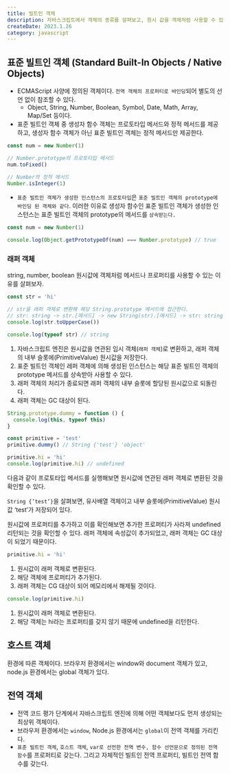 ```yaml
---
title: 빌트인 객체
description: 자바스크립트에서 객체의 종류를 살펴보고, 원시 값을 객체처럼 사용할 수 있는 원리를 알아보자.
createDate: 2023.1.26
category: javascript
---
```


## 표준 빌트인 객체 (Standard Built-In Objects / Native Objects)

- ECMAScript 사양에 정의된 객체이다. `전역 객체의 프로퍼티로 바인딩`되어 별도의 선언 없이 참조할 수 있다.
  - Object, String, Number, Boolean, Symbol, Date, Math, Array, Map/Set 등이다.
- 표준 빌트인 객체 중 생성자 함수 객체는 프로토타입 메서드와 정적 메서드를 제공하고, 생성자 함수 객체가 아닌 표준 빌트인 객체는 정적 메서드만 제공한다.

```jsx
const num = new Number(1)

// Number.prototype의 프로토타입 메서드
num.toFixed()

// Number의 정적 메서드
Number.isInteger(1)
```

- `표준 빌트인 객체가 생성한 인스턴스의 프로토타입`은 `표준 빌트인 객체의 prototype에 바인딩 된 객체와 같다`. 이러한 이유로 생성자 함수인 표준 빌트인 객체가 생성한 인스턴스는 표준 빌트인 객체의 prototype의 메서드를 `상속받는다.`

```jsx
const num = new Number(1)

console.log(Object.getPrototypeOf(num) === Number.prototype) // true
```

### 래퍼 객체

string, number, boolean 원시값에 객체처럼 메서드나 프로퍼티를 사용할 수 있는 이유를 살펴보자.

```jsx
const str = 'hi'

// str을 래퍼 객체로 변환해 해당 String.prototype 메서드에 접근한다.
// str: string -> str.[메서드] -> new String(str).[메서드] -> str: string
console.log(str.toUpperCase())

console.log(typeof str) // string
```

1. 자바스크립트 엔진은 원시값을 연관된 임시 객체(`래퍼 객체`)로 변환하고, 래퍼 객체의 내부 슬롯에(PrimitiveValue) 원시값을 저장한다.
2. 표준 빌트인 객체인 레퍼 객체에 의해 생성된 인스턴스는 해당 표준 빌트인 객체의 prototype 메서드를 상속받아 사용할 수 있다.
3. 래퍼 객체의 처리가 종료되면 래퍼 객체의 내부 슬롯에 할당된 원시값으로 되돌린다.
4. 래퍼 객체는 GC 대상이 된다.

```jsx
String.prototype.dummy = function () {
  console.log(this, typeof this)
}

const primitive = 'test'
primitive.dummy() // String {'test'} 'object'

primitive.hi = 'hi'
console.log(primitive.hi) // undefined
```

다음과 같이 프로토타입 메서드를 실행해보면 원시값에 연관된 래퍼 객체로 변환된 것을 확인할 수 있다.

`String {’test’}`을 살펴보면, 유사배열 객체이고 내부 슬롯에(PrimitiveValue) 원시값 ‘test’가 저장되어 있다.

원시값에 프로퍼티를 추가하고 이를 확인해보면 추가한 프로퍼티가 사라져 undefined 리턴되는 것을 확인할 수 있다. 래퍼 객체에 속성값이 추가되었고, 래퍼 객체는 GC 대상이 되었기 때문이다.

```jsx
primitive.hi = 'hi'
```

1. 원시값이 래퍼 객체로 변환된다.
2. 해당 객체에 프로퍼티가 추가된다.
3. 래퍼 객체는 CG 대상이 되어 메모리에서 해제될 것이다.

```jsx
console.log(primitive.hi)
```

1. 원시값이 래퍼 객체로 변환된다.
2. 해당 객체는 hi라는 프로퍼티를 갖지 않기 때문에 undefined을 리턴한다.

## 호스트 객체

환경에 따른 객체이다. 브라우저 환경에서는 window와 document 객체가 있고, node.js 환경에서는 global 객체가 있다.

## 전역 객체

- 전역 코드 평가 단계에서 자바스크립트 엔진에 의해 어떤 객체보다도 먼저 생성되는 최상위 객체이다.
- 브라우저 환경에서는 `window`, Node.js 환경에서는 `global`이 전역 객체를 가리킨다.
- `표준 빌트인 객체`, `호스트 객체`, `var로 선언한 전역 변수, 함수 선언문으로 정의된 전역 함수`를 프로퍼티로 갖는다. 그리고 자체적인 빌트인 전역 프로퍼티, 빌트인 전역 함수를 갖는다.
